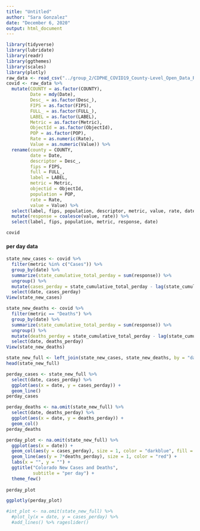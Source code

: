 ```yaml
---
title: "Untitled"
author: "Sara Gonzalez"
date: "December 6, 2020"
output: html_document
---
```




```r
library(tidyverse)
library(lubridate)
library(readr)
library(ggthemes)
library(scales)
library(plotly)
raw_data <- read_csv("../group_2/CDPHE_COVID19_County-Level_Open_Data_Repository.csv")
covid <- raw_data %>% 
  mutate(COUNTY = as.factor(COUNTY),
         Date = mdy(Date),
         Desc_ = as.factor(Desc_),
         FIPS = as.factor(FIPS),
         FULL_ = as.factor(FULL_),
         LABEL = as.factor(LABEL),
         Metric = as.factor(Metric),
         ObjectId = as.factor(ObjectId),
         POP = as.factor(POP),
         Rate = as.numeric(Rate),
         Value = as.numeric(Value)) %>% 
  rename(county = COUNTY,
         date = Date,
         descriptor = Desc_,
         fips = FIPS,
         full = FULL_,
         label = LABEL,
         metric = Metric,
         objectid = ObjectId,
         population = POP,
         rate = Rate,
         value = Value) %>% 
  select(label, fips, population, descriptor, metric, value, rate, date, objectid) %>% 
  mutate(response = coalesce(value, rate)) %>% 
  select(label, fips, population, metric, response, date)

covid
```


#### per day data


```r
state_new_cases <- covid %>% 
  filter(metric %in% c("Cases")) %>% 
  group_by(date) %>% 
  summarize(state_cumulative_total_perday = sum(response)) %>% 
  ungroup() %>% 
  mutate(cases_perday = state_cumulative_total_perday - lag(state_cumulative_total_perday)) %>% 
  select(date, cases_perday)
View(state_new_cases)

state_new_deaths <- covid %>% 
  filter(metric == "Deaths") %>% 
  group_by(date) %>% 
  summarize(state_cumulative_total_perday = sum(response)) %>% 
  ungroup() %>% 
  mutate(deaths_perday = state_cumulative_total_perday - lag(state_cumulative_total_perday)) %>% 
  select(date, deaths_perday)
View(state_new_deaths)

state_new_full <- left_join(state_new_cases, state_new_deaths, by = "date")
head(state_new_full)
```


```r
perday_cases <- state_new_full %>%
  select(date, cases_perday) %>% 
  ggplot(aes(x = date, y = cases_perday)) +
  geom_line()
perday_cases

perday_deaths <- na.omit(state_new_full) %>%
  select(date, deaths_perday) %>% 
  ggplot(aes(x = date, y = deaths_perday)) +
  geom_col()
perday_deaths

perday_plot <- na.omit(state_new_full) %>% 
  ggplot(aes(x = date)) +
  geom_col(aes(y = cases_perday), size = 1, color = "darkblue", fill = "darkblue") +
  geom_line(aes(y = 7*deaths_perday), size = 1, color = "red") +
  labs(x = "", y = "") +
  ggtitle("Colorado New Cases and Deaths", 
          subtitle = "per day") +
  theme_few()
  
perday_plot

```

```r
ggplotly(perday_plot)

#int_plot <- na.omit(state_new_full) %>% 
  #plot_ly(x = date, y = cases_perday) %>% 
  #add_lines() %>% rageslider()
```



